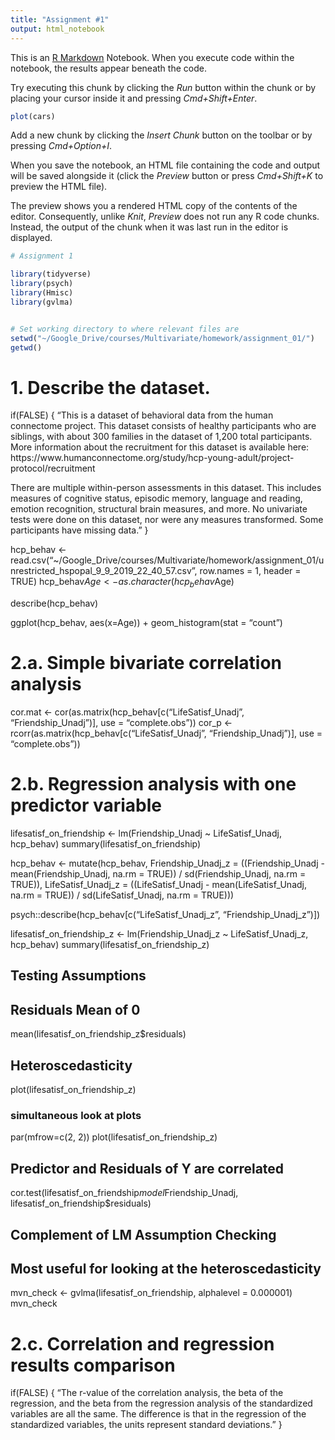 ```yaml
---
title: "Assignment #1"
output: html_notebook
---
```


This is an [R Markdown](http://rmarkdown.rstudio.com) Notebook. When you execute code within the notebook, the results appear beneath the code. 

Try executing this chunk by clicking the *Run* button within the chunk or by placing your cursor inside it and pressing *Cmd+Shift+Enter*. 

```r
plot(cars)
```

Add a new chunk by clicking the *Insert Chunk* button on the toolbar or by pressing *Cmd+Option+I*.

When you save the notebook, an HTML file containing the code and output will be saved alongside it (click the *Preview* button or press *Cmd+Shift+K* to preview the HTML file). 

The preview shows you a rendered HTML copy of the contents of the editor. Consequently, unlike *Knit*, *Preview* does not run any R code chunks. Instead, the output of the chunk when it was last run in the editor is displayed.

```r
# Assignment 1

library(tidyverse)
library(psych)
library(Hmisc)
library(gvlma)


# Set working directory to where relevant files are
setwd("~/Google_Drive/courses/Multivariate/homework/assignment_01/")
getwd()
```

# 1. Describe the dataset.
if(FALSE) {
  "This is a dataset of behavioral data from the human connectome project.
  This dataset consists of healthy participants who are siblings, with about 
  300 families in the dataset of 1,200 total participants. More information 
  about the recruitment for this dataset is available here: 
  https://www.humanconnectome.org/study/hcp-young-adult/project-protocol/recruitment
  
  There are multiple within-person assessments in this dataset. This includes 
  measures of cognitive status, episodic memory, language and reading, emotion 
  recognition, structural brain measures, and more. No univariate tests were 
  done on this dataset, nor were any measures transformed. Some participants 
  have missing data."
}

hcp_behav <- read.csv("~/Google_Drive/courses/Multivariate/homework/assignment_01/unrestricted_hspopal_9_9_2019_22_40_57.csv", 
                      row.names = 1, header = TRUE)
hcp_behav$Age <- as.character(hcp_behav$Age)

describe(hcp_behav)

ggplot(hcp_behav, aes(x=Age)) + geom_histogram(stat = "count")


# 2.a. Simple bivariate correlation analysis
cor.mat <- cor(as.matrix(hcp_behav[c("LifeSatisf_Unadj", "Friendship_Unadj")], use = "complete.obs"))
cor_p <- rcorr(as.matrix(hcp_behav[c("LifeSatisf_Unadj", "Friendship_Unadj")], use = "complete.obs"))

# 2.b. Regression analysis with one predictor variable
lifesatisf_on_friendship <- lm(Friendship_Unadj ~ LifeSatisf_Unadj, hcp_behav)
summary(lifesatisf_on_friendship)

hcp_behav <- mutate(hcp_behav, Friendship_Unadj_z = ((Friendship_Unadj - mean(Friendship_Unadj, na.rm = TRUE)) / sd(Friendship_Unadj, na.rm = TRUE)),
                 LifeSatisf_Unadj_z = ((LifeSatisf_Unadj - mean(LifeSatisf_Unadj, na.rm = TRUE)) / sd(LifeSatisf_Unadj, na.rm = TRUE)))

psych::describe(hcp_behav[c("LifeSatisf_Unadj_z", "Friendship_Unadj_z")])

lifesatisf_on_friendship_z <- lm(Friendship_Unadj_z ~ LifeSatisf_Unadj_z, hcp_behav)
summary(lifesatisf_on_friendship_z)

## Testing Assumptions
## Residuals Mean of 0
mean(lifesatisf_on_friendship_z$residuals)

## Heteroscedasticity
plot(lifesatisf_on_friendship_z)

### simultaneous look at plots
par(mfrow=c(2, 2))
plot(lifesatisf_on_friendship_z)

## Predictor and Residuals of Y are correlated
cor.test(lifesatisf_on_friendship$model$Friendship_Unadj, lifesatisf_on_friendship$residuals) 

## Complement of LM Assumption Checking
## Most useful for looking at the heteroscedasticity
mvn_check <- gvlma(lifesatisf_on_friendship, alphalevel = 0.000001)
mvn_check

# 2.c. Correlation and regression results comparison
if(FALSE) {
  "The r-value of the correlation analysis, the beta of the regression, 
  and the beta from the regression analysis of the standardized variables are 
  all the same. The difference is that in the regression of the standardized variables, the 
  units represent standard deviations."
}














